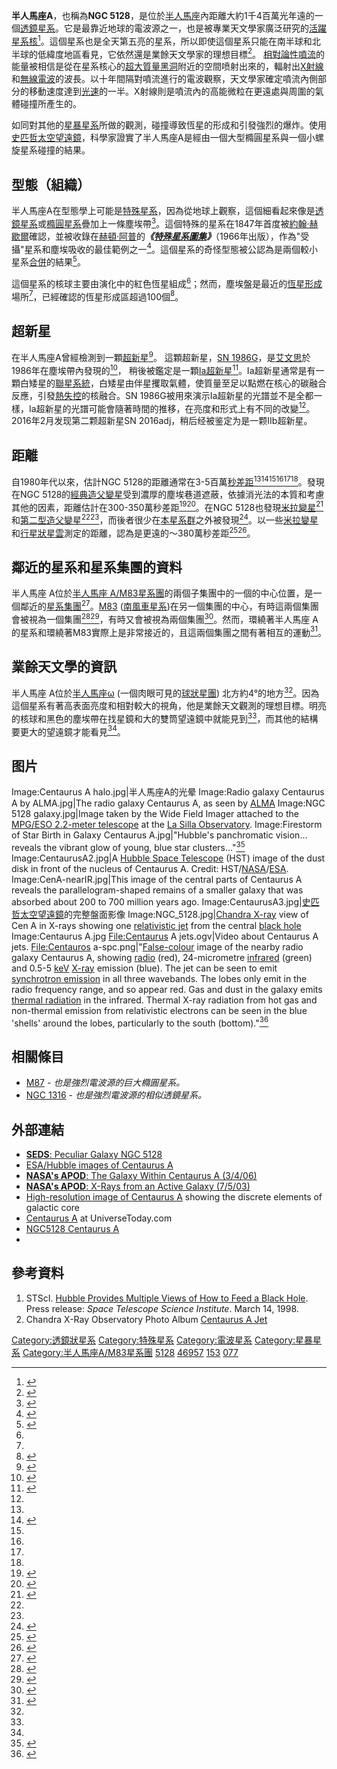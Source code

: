{{Galaxy
| name = 半人馬座 A
| image = [[File:ESO_Centaurus_A_LABOCA.jpg|300px]]
|caption =半人馬座 A (NGC 5128)
| epoch = [[J2000|J2000]]
| type = S0 pec<ref name="ned">{{cite web
  | title=NASA/IPAC Extragalactic Database
  | work=Results for Centaurus A
  | url=http://nedwww.ipac.caltech.edu/
  | accessdate=2006-12-06
  | archive-date=2008-12-16
  | archive-url=https://web.archive.org/web/20081216032441/http://nedwww.ipac.caltech.edu/
  | dead-url=no
  }}</ref>
| ra = {{RA|13|25|27.6}}<ref name="ned" />
| dec = {{DEC|-43|01|09}}<ref name="ned" />
| dist_ly = 1千3百70萬 ± 90萬[[光年|光年]] (420 ± 30萬[[秒差距|秒差距]])<ref name="tonryetal2001">{{cite journal
  | author=J. L. Tonry, A. Dressler, J. P. Blakeslee, E. A. Ajhar, A. B. Fletcher, G. A. Luppino, M. R. Metzger, C. B. Moore
  | title=The SBF Survey of Galaxy Distances. IV. SBF Magnitudes, Colors, and Distances
  | journal=Astrophysical Journal
  | year=2001
  | volume=546
  | issue=2
  | pages=681–693
  | url=http://adsabs.harvard.edu/abs/2001ApJ...546..681T
  | doi=10.1086/318301
  | access-date=2008-07-01
  | archive-date=2008-02-14
  | archive-url=https://web.archive.org/web/20080214211129/http://adsabs.harvard.edu/abs/2001ApJ...546..681T
  | dead-url=no
  }}</ref>
| z = 547 ± 5 [[公里|公里]]/秒<ref name="ned" />
| appmag_v = 7.8<ref name="ned" />
| size_v = 25′.7 × 20′.0<ref name="ned" />
| constellation name = [[半人馬座|半人馬座]]
| notes = 異常的塵埃帶
| names =  [[New_General_Catalogue|NGC]] 5128,<ref name="ned" /> [[Atlas_of_Peculiar_Galaxies|Arp]] 153,<ref name="ned" /> [[Principal_Galaxies_Catalogue|PGC]] 46957<ref name="ned" />
}}

'''半人馬座A'''，也稱為'''NGC 5128'''，是位於[[半人馬座|半人馬座]]內距離大約1千4百萬光年遠的一個[[透鏡星系|透鏡星系]]。它是最靠近地球的電波源之一，也是被專業天文學家廣泛研究的[[活躍星系核|活躍星系核]]<ref name="israel1998">{{cite journal
  | author=F. P. Israel
  | title=Centaurus A - NGC 5128
  | journal=Astronomy and Astrophysics Review
  | year=1998
  | volume=8
  | pages=237–278
  | url=http://adsabs.harvard.edu/abs/1998A&ARv...8..237I
  | doi=10.1007/s001590050011
  | access-date=2020-10-02
  | archive-date=2019-10-20
  | archive-url=https://web.archive.org/web/20191020082021/http://adsabs.harvard.edu/abs/1998A%26ARv...8..237I
  | dead-url=no
  }}</ref>。這個星系也是全天第五亮的星系，所以即使這個星系只能在南半球和北半球的低緯度地區看見，它依然還是業餘天文學家的理想目標<ref name="eicher1988">{{cite book 
  | author=D. J. Eicher
  | year=1988
  | title=The Universe from Your Backyard
  | url=https://archive.org/details/universefromyour0000eich
  | publisher=Cambridge University Press
  | location=Cambridge
  | id=ISBN 0-521-36299-7}}</ref>。
[[相對論性噴流|相對論性噴流]]的能量被相信是從在星系核心的[[超大質量黑洞|超大質量黑洞]]附近的空間喷射出來的，輻射出[[X射線|X射線]]和[[無線電波|無線電波]]的波長。以十年間隔對噴流進行的電波觀察，天文學家確定噴流內側部分的移動速度達到[[光速|光速]]的一半。X射線則是噴流內的高能微粒在更遠處與周圍的氣體碰撞所產生的。

如同對其他的[[星暴星系|星暴星系]]所做的觀測，碰撞導致恆星的形成和引發強烈的爆炸。使用[[史匹哲太空望遠鏡|史匹哲太空望遠鏡]]，科學家證實了半人馬座A是經由一個大型橢圓星系與一個小螺旋星系碰撞的結果。

== 型態（組織）==
半人馬座A在型態學上可能是[[特殊星系|特殊星系]]，因為從地球上觀察，這個細看起來像是[[透鏡星系|透鏡星系]]或[[橢圓星系|橢圓星系]]疊加上一條塵埃帶<ref name="carnegieatlas">{{cite book 
  | author=A. Sandage | author2=J. Bedke
  | date=1994
  | title=Carnegie Atlas of Galaxies
  | publisher=Carnegie Institution of Washington
  | location=Washington, D.C.
  | isbn=0-87279-667-1}}</ref>。這個特殊的星系在1847年首度被[[約翰·赫歇爾|約翰·赫歇爾]]確認，並被收錄在[[赫頓·阿普|赫頓·阿普]]的'''''《[[特殊星系圖集|特殊星系圖集]]》'''''（1966年出版），作為"受攝"星系和塵埃吸收的最佳範例之一<ref name="arp1966">{{cite journal
  | author=H. Arp
  | title=Atlas of Peculiar Galaxies
  | journal=Astrophysical Journal Supplement
  | date=1966
  | volume=14
  | pages=1–20
  | bibcode=1966ApJS...14....1A  | doi=10.1086/190147
}}</ref>。這個星系的奇怪型態被公認為是兩個較小星系[[星系交互作用|合併]]的結果<ref name="baademinkowski1954">{{cite journal
  | author=W. Baade | author2=R. Minkowski
  | title=On the Identification of Radio Sources
  | journal=Astrophysical Journal
  | date=1954
  | volume=119
  | pages=215–231
  | bibcode=1954ApJ...119..215B
  | doi=10.1086/145813}}</ref>。

這個星系的核球主要由演化中的紅色恆星組成<ref name="carnegieatlas" />；然而，塵埃盤是最近的[[恆星形成|恆星形成]]場所<ref name="israel1998"/>，已經確認的恆星形成區超過100個<ref name="hodgekennicutt1983">{{cite journal
  | author=P. W. Hodge | author2=R. C. Kennicutt Jr.
  | title=An atlas of H II regions in 125 galaxies
  | journal=Astrophysical Journal
  | date=1982
  | volume=88
  | pages=296–328
  | bibcode=1983AJ.....88..296H
  | doi=10.1086/113318}}</ref>。

{{wide image|RadioCenA-EN.png|1000px|半人馬座A的電波結構概要}}

== 超新星 ==
在半人馬座A曾經檢測到一顆[[超新星|超新星]]<ref name="nedsn">{{cite web
  | title=NASA/IPAC Extragalactic Database
  | work=Results for extended name search on Centaurus A
  | url=http://nedwww.ipac.caltech.edu/
  | accessdate=2007-03-07
  | archive-date=2008-12-16
  | archive-url=https://web.archive.org/web/20081216032441/http://nedwww.ipac.caltech.edu/
  | dead-url=no
  }}</ref>。
這顆超新星，[[SN_1986G|SN 1986G]]，是[[羅伯特艾文思_(天文學家)|艾文思]]於1986年在塵埃帶內發現的<ref name="iauc">{{cite journal
  | author=R. Evans | author2=R. H. McNaught | author3=C. Humphries
  | title=Supernova 1986G in NGC 5128
  | journal=IAU Circular
  | date=1986
  | pages=1
  | volume=4208
  | bibcode=1986IAUC.4208....1E
  }}</ref>，
稍後被鑑定是一顆[[Ia超新星|Ia超新星]]<ref name="phillipsetal1987">{{cite journal
  | author=M. M. Phillips | display-authors=4 | author2=A. C. Phillips | author3=S. R. Heathcote | author4=V. M. Blanco | author5=D. Geisler | author6=D. Hamilton | author7=N. B. Suntzeff | author8=F. J. Jablonski | author9=J. E. Steiner | author10=A. P. Cowley | author11=P. Schmidtke | author12=S. Wyckoff | author13=J. B. Hutchings | author14=J. Tonry | author15=M. A. Strauss | author16=J. R. Thorstensen | author17=W. Honey | author18= J. Maza | author19= M. T. Ruiz | author20= A. U. Landolt | author21= A. Uomoto | author22=R. M. Rich | author23=J. E. Grindlay | author24= H. Cohn | author25=H. A. Smith | author26=J. H. Lutz | author27=R. J. Lavery | author28=A.  Saha
  | title=The type 1a supernova 1986G in NGC 5128 – Optical photometry and spectra
  | journal=Publications of the Astronomical Society of the Pacific
  | date=1987
  | volume=99
  | pages=592–605
  | bibcode=1987PASP...99..592P  | doi=10.1086/132020}}</ref>。Ia超新星通常是有一顆白矮星的[[聯星系統|聯星系統]]，白矮星由伴星攫取氣體，使質量至足以點燃在核心的碳融合反應，引發[[熱失控|熱失控]]的核融合。SN 1986G被用來演示Ia超新星的光譜並不是全都一樣，Ia超新星的光譜可能會隨著時間的推移，在亮度和形式上有不同的改變<ref name="phillipsetal1987" />。
2016年2月发现第二颗超新星SN 2016adj，稍后经被鉴定为是一颗Ⅱb超新星。

== 距離 ==
自1980年代以來，估計NGC 5128的距離通常在3-5百萬[[秒差距|秒差距]]<ref name="tonryetal2001"/><ref name="ned-dist">{{cite web|title=Distance Results for NGC 5128|work=NASA/IPAC Extragalactic Database|url=http://nedwww.ipac.caltech.edu/cgi-bin/nDistance?name=NGC+5128|accessdate=2010-04-26|archive-date=2019-10-18|archive-url=https://web.archive.org/web/20191018113525/http://ned.ipac.caltech.edu/cgi-bin/nDistance?name=NGC+5128|dead-url=no}}</ref><ref name=ferrarese07/><ref name=majaess10/><ref name=harris10/><ref name=rejkuba04/>。發現在NGC 5128的[[經典造父變星|經典造父變星]]受到濃厚的塵埃巷道遮蔽，依據消光法的本質和考慮其他的因素，距離估計在300-350萬秒差距<ref name=ferrarese07>{{cite journal | author = Ferrarese Laura | display-authors = 4 | author2 = Mould Jeremy R. | author3 = Stetson Peter B. | author4 = Tonry John L. | author5 = Blakeslee John P. | author6 = Ajhar Edward A. | date =2007 | title = The Discovery of Cepheids and a Distance to NGC 5128 | doi = 10.1086/506612 | bibcode=2007ApJ...654..186F | journal = The Astrophysical Journal | volume = 654 | issue = | page = 186 |arxiv = astro-ph/0605707 }}</ref><ref name=majaess10>{{cite journal|bibcode=2010AcA....60..121M|author1=Majaess, D.|date=2010|pages=121|volume=60 |title=The Cepheids of Centaurus A (NGC 5128) and Implications for H0 |journal=Acta Astronomica|arxiv = 1006.2458 }}</ref>。在NGC 5128也發現[[米拉變星|米拉變星]]<ref name=rejkuba04>{{cite journal |bibcode=2004A&A...413..903R |title=The distance to the giant elliptical galaxy NGC 5128 |journal=Astronomy and Astrophysics|arxiv = astro-ph/0310639 |doi = 10.1051/0004-6361:20034031 |date=2004 |last1=Rejkuba |first1=M. |volume=413 |issue=3 |pages=903 }}</ref>和[[第二型造父變星|第二型造父變星]]<ref name=ferrarese07/><ref name=majaess10/>，而後者很少在[[本星系群|本星系群]]之外被發現<ref name=majaess09>{{cite journal |author1=Majaess, D. |bibcode=2009AcA....59..403M |date=2009 |author2=Turner, D. |page=403 |author3=Lane, D. |title=Type II Cepheids as Extragalactic Distance Candles |volume=59 |journal=Acta Astronomica|arxiv = 0909.0181 }}</ref>。以一些[[米拉變星|米拉變星]]和[[行星狀星雲|行星狀星雲]]測定的距離，認為是更遠的〜380萬秒差距<ref name=harris10b>{{cite journal |bibcode=2010PASA...27..475H |author1=Harris, Gretchen L. H. |doi=10.1071/AS09063 |title=NGC 5128: The Giant Beneath |date=2010 |pages=475 |issue=4 |volume=27 |journal=Publications of the Astronomical Society of Australia|arxiv = 1004.4907 }}</ref><ref name=harris10>{{cite journal |doi=10.1071/AS09061 |last1=Harris |arxiv=0911.3180 |first1=Gretchen L. H. |last2=Rejkuba |first2=Marina |last3=Harris |first3=William E. |title=The Distance to NGC 5128 (Centaurus A) |journal=Publications of the Astronomical Society of Australia |volume=27 |issue=4 |pages=457–462 |date=2010|bibcode = 2010PASA...27..457H }}</ref>。


== 鄰近的星系和星系集團的資料 ==
半人馬座 A位於[[半人馬座_A/M83星系團|半人馬座 A/M83星系團]]的兩個子集團中的一個的中心位置，是一個鄰近的[[星系集團|星系集團]]<ref name="karachentsevetal2002">{{cite journal
  | author=I. D. Karachentsev, M. E. Sharina, A. E. Dolphin, E. K. Grebel, D. Geisler, P. Guhathakurta, P. W. Hodge, V. E. Karachetseva, A. Sarajedini, P. Seitzer
  | title=New distances to galaxies in the Centaurus A group
  | journal=Astronomy and Astrophysics
  | year=2002
  | volume=385
  | pages=21–31
  | url=http://adsabs.harvard.edu/abs/2002A&A...385...21K
  | doi=10.1051/0004-6361:20020042
  | access-date=2020-10-02
  | archive-date=2018-11-22
  | archive-url=https://web.archive.org/web/20181122173410/http://adsabs.harvard.edu/abs/2002A%26A...385...21K
  | dead-url=no
  }}</ref>。[[M83|M83]] ([[南風車星系|南風車星系]])在另一個集團的中心，有時這兩個集團會被視為一個集團<ref name="nbg">{{cite book 
  | author=R. B. Tully
  | year=1988
  | title=Nearby Galaxies Catalog
  | edition= 
  | publisher=Cambridge University Press
  | location=Cambridge
  | id=ISBN 0-521-35299-1}}</ref><ref name="fouqueetal1992">{{cite journal
  | author=P. Fouque, E. Gourgoulhon, P. Chamaraux, G. Paturel
  | title=Groups of galaxies within 80 Mpc. II - The catalogue of groups and group members
  | journal=Astronomy and Astrophysics Supplement
  | year=1992
  | volume=93
  | pages=211–233
  | url=http://adsabs.harvard.edu/abs/1992A&AS...93..211F
  | access-date=2020-10-02
  | archive-date=2019-12-13
  | archive-url=https://web.archive.org/web/20191213165816/https://ui.adsabs.harvard.edu/abs/1992A%26AS...93..211F/abstract
  | dead-url=no
  }}</ref>，有時又會被視為兩個集團<ref name="garcia1993">{{cite journal
  | author=A. Garcia
  | title=General study of group membership. II - Determination of nearby groups
  | journal=Astronomy and Astrophysics Supplement
  | year=1993
  | volume=100
  | pages=47–90
  | url=http://adsabs.harvard.edu/abs/1993A&AS..100...47G
  | access-date=2020-10-02
  | archive-date=2019-12-13
  | archive-url=https://web.archive.org/web/20191213165818/http://adsabs.harvard.edu/abs/1993A%26AS..100...47G
  | dead-url=no
  }}</ref>。然而，環繞著半人馬座 A的星系和環繞著M83實際上是非常接近的，且這兩個集團之間有著相互的運動<ref name="karachentsev2005">{{cite journal
  | author=I. D. Karachentsev
  | title=The Local Group and Other Neighboring Galaxy Groups
  | journal=Astronomical Journal
  | year=2005
  | volume=129
  | pages=178–188
  | url=http://adsabs.harvard.edu/abs/2005AJ....129..178K
  | doi=10.1086/426368
  | access-date=2008-07-01
  | archive-date=2008-02-21
  | archive-url=https://web.archive.org/web/20080221004030/http://adsabs.harvard.edu/abs/2005AJ....129..178K
  | dead-url=no
  }}</ref>。

== 業餘天文學的資訊 ==

半人馬座 A位於[[半人馬座ω|半人馬座ω]] (一個肉眼可見的[[球狀星團|球狀星團]]) 北方約4°的地方<ref name="eicher1988"/>。因為這個星系有著高表面亮度和相對較大的視角，他是業餘天文觀測的理想目標。明亮的核球和黑色的塵埃帶在找星鏡和大的雙筒望遠鏡中就能見到<ref name="eicher1988"/>，而其他的結構要更大的望遠鏡才能看見<ref name="eicher1988"/>。

<div style="clear: both"></div>

== 图片 ==
<gallery style="margin:auto;">
Image:Centaurus A halo.jpg|半人馬座A的光晕
Image:Radio galaxy Centaurus A by ALMA.jpg|The radio galaxy Centaurus A, as seen by [[Atacama_Large_Millimeter_Array|ALMA]]
Image:NGC 5128 galaxy.jpg|Image taken by the Wide Field Imager attached to the [[MPG/ESO_telescope|MPG/ESO 2.2-meter telescope]] at the [[La_Silla_Observatory|La Silla Observatory]].
Image:Firestorm of Star Birth in Galaxy Centaurus A.jpg|"Hubble's panchromatic vision... reveals the vibrant glow of young, blue star clusters..."<ref>{{cite web|title=Firestorm of Star Birth in Galaxy Centaurus A|url=http://www.nasa.gov/multimedia/imagegallery/image_feature_2192.html|publisher=NASA|accessdate=27 September 2012|archive-date=2015-06-05|archive-url=https://web.archive.org/web/20150605060302/http://www.nasa.gov/multimedia/imagegallery/image_feature_2192.html|dead-url=no}}</ref> 
Image:CentaurusA2.jpg|A [[Hubble_Space_Telescope|Hubble Space Telescope]] (HST) image of the dust disk in front of the nucleus of Centaurus A.  Credit: HST/[[NASA|NASA]]/[[European_Space_Agency|ESA]].
Image:CenA-nearIR.jpg|This image of the central parts of Centaurus A reveals the parallelogram-shaped remains of a smaller galaxy that was absorbed about 200 to 700 million years ago.
Image:CentaurusA3.jpg|[[史匹哲太空望遠鏡|史匹哲太空望遠鏡]]的完整盤面影像
Image:NGC_5128.jpg|[[Chandra_X-ray_Observatory|Chandra X-ray]] view of Cen A in X-rays showing one [[relativistic_jet|relativistic jet]] from the central [[black_hole|black hole]]
Image:Centaurus A.jpg
<!-- 檔案不存在 Image:Moon centaurus th.jpg|A composite image showing the size of the radio glow from the galaxy Centaurus A in comparison to the full Moon. ，可從英文維基百科取得 -->
File:Centaurus A jets.ogv|Video about Centaurus A jets.
File:Centauros a-spc.png|"[[False-colour|False-colour]] image of the nearby radio galaxy Centaurus A, showing [[radio_wave|radio]] (red), 24-micrometre [[infrared|infrared]] (green) and 0.5-5 [[keV|keV]] [[X-ray|X-ray]] emission (blue). The jet can be seen to emit [[synchrotron_emission|synchrotron emission]] in all three wavebands. The lobes only emit in the radio frequency range, and so appear red. Gas and dust in the galaxy emits [[thermal_radiation|thermal radiation]] in the infrared. Thermal X-ray radiation from hot gas and non-thermal emission from relativistic electrons can be seen in the blue 'shells' around the lobes, particularly to the south (bottom)."<ref>{{cite web|title=Radio Galaxy|url=https://en.wikipedia.org/wiki/Radio_galaxy|work=English Wikipedia|publisher=Wikimedia Foundation|accessdate=25 November 2012|archive-date=2015-05-30|archive-url=https://web.archive.org/web/20150530081915/http://en.wikipedia.org/wiki/Radio_galaxy|dead-url=no}}</ref> 
</gallery>

<div style="clear: both"></div>

== 相關條目 ==

* [[M87|M87]] - ''也是強烈電波源的巨大橢圓星系。''
* [[NGC_1316|NGC 1316]] - ''也是強烈電波源的相似透鏡星系。''

== 外部連結 ==

*[https://web.archive.org/web/20080704214447/http://seds.org/Messier/xtra/ngc/n5128.html '''SEDS''': Peculiar Galaxy NGC 5128]
*[http://www.spacetelescope.org/images/archive/freesearch/5128/viewall/1 ESA/Hubble images of Centaurus A]{{Wayback|url=http://www.spacetelescope.org/images/archive/freesearch/5128/viewall/1 |date=20090208213455 }}
*[http://apod.gsfc.nasa.gov/apod/ap060304.html '''NASA's APOD''': The Galaxy Within Centaurus A (3/4/06)]{{Wayback|url=http://apod.gsfc.nasa.gov/apod/ap060304.html |date=20060320055858 }}
*[http://apod.gsfc.nasa.gov/apod/ap030705.html '''NASA's APOD''': X-Rays from an Active Galaxy (7/5/03)]{{Wayback|url=http://apod.gsfc.nasa.gov/apod/ap030705.html |date=20080421102342 }}
*[http://www.universetoday.com/wp-content/uploads/2006/07/ngc5128.jpg High-resolution image of Centaurus A]{{Wayback|url=http://www.universetoday.com/wp-content/uploads/2006/07/ngc5128.jpg |date=20070927194533 }} showing the discrete elements of galactic core
*[http://www.universetoday.com/?s=Centaurus Centaurus A]{{Wayback|url=http://www.universetoday.com/?s=Centaurus |date=20090208130137 }} at UniverseToday.com
* [https://web.archive.org/web/20090209000355/http://www.dsi-astronomie.de/Centaurus.html NGC5128 Centaurus A]
* {{WikiSky}}

== 參考資料 ==
{{Refbegin|2}}
# STScI. [http://hubblesite.org/newscenter/newsdesk/archive/releases/1998/14/text/ Hubble Provides Multiple Views of How to Feed a Black Hole]{{Wayback|url=http://hubblesite.org/newscenter/newsdesk/archive/releases/1998/14/text/ |date=20081123083248 }}. Press release: ''Space Telescope Science Institute''. March 14, 1998.
# Chandra X-Ray Observatory Photo Album [http://chandra.harvard.edu/photo/2003/cenajet/ Centaurus A Jet]{{Wayback|url=http://chandra.harvard.edu/photo/2003/cenajet/ |date=20110715041405 }}
{{Reflist}}
{{Refend}}

{{科德韦尔天体}}

[[Category:透鏡狀星系|Category:透鏡狀星系]]
[[Category:特殊星系|Category:特殊星系]]
[[Category:電波星系|Category:電波星系]]
[[Category:星暴星系|Category:星暴星系]]
[[Category:半人馬座A/M83星系團|Category:半人馬座A/M83星系團]]
[[Category:半人馬座NGC天體|5128]]
[[Category:PGC天體|46957]]
[[Category:阿普天體|153]]
[[Category:科德韦尔天体|077]]